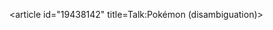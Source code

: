 <article id="19438142" title=Talk:Pokémon (disambiguation)>
	<talkpage id="19438142" title="Talk:Pokémon (disambiguation)">
{{DisambigProject|class=|importance=}}
	</talkpage>
</article>